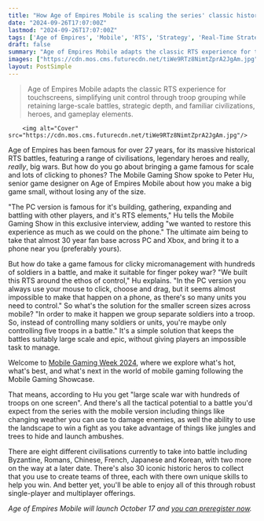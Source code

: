 ```yaml
---
title: "How Age of Empires Mobile is scaling the series' classic historical action for smaller screens: 'We built this RTS around the ethos of control'"
date: "2024-09-26T17:07:00Z"
lastmod: "2024-09-26T17:07:00Z"
tags: ['Age of Empires', 'Mobile', 'RTS', 'Strategy', 'Real-Time Strategy', 'Historical', 'Gameplay', 'Mobile Gaming']
draft: false
summary: "Age of Empires Mobile adapts the classic RTS experience for touchscreens, simplifying unit control through troop grouping while retaining large-scale battles, strategic depth, and familiar civilizations, heroes, and gameplay elements."
images: ["https://cdn.mos.cms.futurecdn.net/tiWe9RTz8NimtZprA2JgAm.jpg"]
layout: PostSimple
---
```

> Age of Empires Mobile adapts the classic RTS experience for touchscreens, simplifying unit control through troop grouping while retaining large-scale battles, strategic depth, and familiar civilizations, heroes, and gameplay elements.


        <img alt="Cover" src="https://cdn.mos.cms.futurecdn.net/tiWe9RTz8NimtZprA2JgAm.jpg"/>
        
Age of Empires has been famous for over 27 years, for its massive historical RTS battles, featuring a range of civilisations, legendary heroes and really, *really*, big wars. But how do you go about bringing a game famous for scale and lots of clicking to phones? The Mobile Gaming Show spoke to Peter Hu, senior game designer on Age of Empires Mobile about how you make a big game small, without losing any of the size.  

"The PC version is famous for it's building, gathering, expanding and battling with other players, and it's RTS elements," Hu tells the Mobile Gaming Show in this exclusive interview, adding "we wanted to restore this experience as much as we could on the phone." The ultimate aim being to take that almost 30 year fan base across PC and Xbox, and bring it to a phone near you (preferably yours). 

But how do take a game famous for clicky micromanagement with hundreds of soldiers in a battle, and make it suitable for finger pokey war? "We built this RTS around the ethos of control," Hu explains. "In the PC version you always use your mouse to click, choose and drag, but it seems almost impossible to make that happen on a phone, as there's so many units you need to control." So what's the solution for the smaller screen sizes across mobile? "In order to make it happen we group separate soldiers into a troop. So, instead of controlling many soldiers or units, you're maybe only controlling five troops in a battle." It's a simple solution that keeps the battles suitably large scale and epic, without giving players an impossible task to manage. 



Welcome to [Mobile Gaming Week 2024](https://www.gamesradar.com/platforms/mobile-gaming/gamesradar-presents-mobile-gaming-week-2024/), where we explore what's hot, what's best, and what's next in the world of mobile gaming following the Mobile Gaming Showcase.

That means, according to Hu you get "large scale war with hundreds of troops on one screen". And there's all the tactical potential to a battle you'd expect from the series with the mobile version including things like changing weather you can use to damage enemies, as well the ability to use the landscape to win a fight as you take advantage of things like jungles and trees to hide and launch ambushes. 

There are eight different civilisations currently to take into battle including Byzantine, Romans, Chinese, French, Japanese and Korean, with two more on the way at a later date. There's also 30 iconic historic heros to collect that you use to create teams of three, each with there own unique skills to help you win. And better yet, you'll be able to enjoy all of this through robust single-player and multiplayer offerings.

*Age of Empires Mobile will launch October 17 and *[<em>you can preregister now</em>](https://www.aoemobile.com/en/index.html)*.*
        
